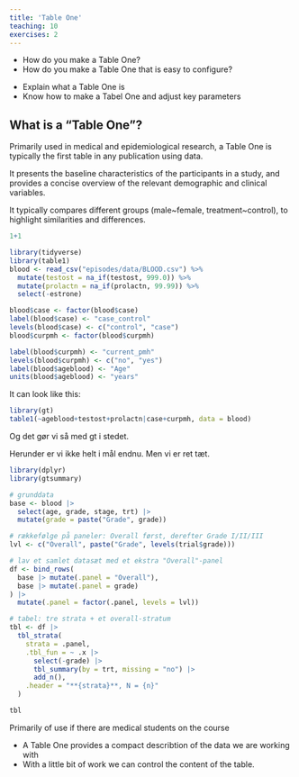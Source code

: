 ```yaml
---
title: 'Table One'
teaching: 10
exercises: 2
---
```


:::::::::::::::::::::::::::::::::::::: questions 

- How do you make a Table One?
- How do you make a Table One that is easy to configure?

::::::::::::::::::::::::::::::::::::::::::::::::

::::::::::::::::::::::::::::::::::::: objectives

- Explain what a Table One is
- Know how to make a Tabel One and adjust key parameters


::::::::::::::::::::::::::::::::::::::::::::::::

## What is a "Table One"?

Primarily used in medical and epidemiological research,
a Table One is typically the first table in any publication
using data.

It presents the baseline characteristics of the participants
in a study, and provides a concise overview of the relevant
demographic and clinical variables.

It typically compares different groups (male~female, treatment~control), to highlight similarities and differences.

```r
1+1
```

```r
library(tidyverse)
library(table1)
blood <- read_csv("episodes/data/BLOOD.csv") %>% 
  mutate(testost = na_if(testost, 999.0)) %>% 
  mutate(prolactn = na_if(prolactn, 99.99)) %>% 
  select(-estrone)

blood$case <- factor(blood$case)
label(blood$case) <- "case_control"
levels(blood$case) <- c("control", "case")
blood$curpmh <- factor(blood$curpmh)

label(blood$curpmh) <- "current_pmh"
levels(blood$curpmh) <- c("no", "yes")
label(blood$ageblood) <- "Age"
units(blood$ageblood) <- "years"

```

It can look like this:

```r
library(gt)
table1(~ageblood+testost+prolactn|case+curpmh, data = blood) 
```


Og det gør vi så med gt i stedet.

Herunder er vi ikke helt i mål endnu. Men vi er ret tæt.

```r

library(dplyr)
library(gtsummary)

# grunddata
base <- blood |>
  select(age, grade, stage, trt) |>
  mutate(grade = paste("Grade", grade))

# rækkefølge på paneler: Overall først, derefter Grade I/II/III
lvl <- c("Overall", paste("Grade", levels(trial$grade)))

# lav et samlet datasæt med et ekstra "Overall"-panel
df <- bind_rows(
  base |> mutate(.panel = "Overall"),
  base |> mutate(.panel = grade)
) |>
  mutate(.panel = factor(.panel, levels = lvl))

# tabel: tre strata + et overall-stratum
tbl <- df |>
  tbl_strata(
    strata = .panel,
    .tbl_fun = ~ .x |>
      select(-grade) |> 
      tbl_summary(by = trt, missing = "no") |>
      add_n(),
    .header = "**{strata}**, N = {n}"
  )

tbl

```

:::::::::::::::::::::::::::::::::::::::::::::::::::::::::::::::::::: instructor

Primarily of use if there are medical students on the course

::::::::::::::::::::::::::::::::::::::::::::::::::::::::::::::::::::::::::::::::


::::::::::::::::::::::::::::::::::::: keypoints 

- A Table One provides a compact describtion of the data we are working with
- With a little bit of work we can control the content of the table.

::::::::::::::::::::::::::::::::::::::::::::::::

